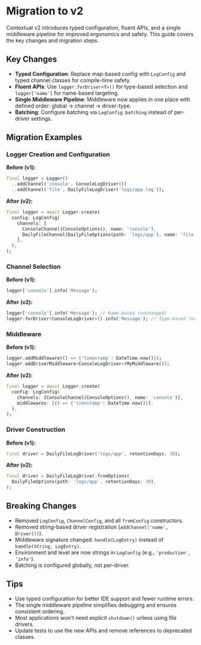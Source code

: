 # Migration to v2

Contextual v2 introduces typed configuration, fluent APIs, and a single middleware pipeline for improved ergonomics and safety. This guide covers the key changes and migration steps.

## Key Changes

- **Typed Configuration**: Replace map-based config with `LogConfig` and typed channel classes for compile-time safety.
- **Fluent APIs**: Use `logger.forDriver<T>()` for type-based selection and `logger['name']` for name-based targeting.
- **Single Middleware Pipeline**: Middleware now applies in one place with defined order: global → channel → driver-type.
- **Batching**: Configure batching via `LogConfig.batching` instead of per-driver settings.

## Migration Examples

### Logger Creation and Configuration

**Before (v1):**
```dart
final logger = Logger()
  ..addChannel('console', ConsoleLogDriver())
  ..addChannel('file', DailyFileLogDriver('logs/app.log'));
```

**After (v2):**
```dart
final logger = await Logger.create(
  config: LogConfig(
    channels: [
      ConsoleChannel(ConsoleOptions(), name: 'console'),
      DailyFileChannel(DailyFileOptions(path: 'logs/app'), name: 'file'),
    ],
  ),
);
```

### Channel Selection

**Before (v1):**
```dart
logger['console'].info('Message');
```

**After (v2):**
```dart
logger['console'].info('Message'); // Name-based (unchanged)
logger.forDriver<ConsoleLogDriver>().info('Message'); // Type-based (new)
```

### Middleware

**Before (v1):**
```dart
logger.addMiddleware(() => {'timestamp': DateTime.now()});
logger.addDriverMiddleware<ConsoleLogDriver>(MyMiddleware());
```

**After (v2):**
```dart
final logger = await Logger.create(
  config: LogConfig(
    channels: [ConsoleChannel(ConsoleOptions(), name: 'console')],
    middlewares: [() => {'timestamp': DateTime.now()}],
  ),
);
```

### Driver Construction

**Before (v1):**
```dart
final driver = DailyFileLogDriver('logs/app', retentionDays: 30);
```

**After (v2):**
```dart
final driver = DailyFileLogDriver.fromOptions(
  DailyFileOptions(path: 'logs/app', retentionDays: 30),
);
```

## Breaking Changes

- Removed `LogConfig`, `ChannelConfig`, and all `fromConfig` constructors.
- Removed string-based driver registration (`addChannel('name', Driver())`).
- Middleware signature changed: `handle(LogEntry)` instead of `handle(String, LogEntry)`.
- Environment and level are now strings in `LogConfig` (e.g., `'production'`, `'info'`).
- Batching is configured globally, not per-driver.

## Tips

- Use typed configuration for better IDE support and fewer runtime errors.
- The single middleware pipeline simplifies debugging and ensures consistent ordering.
- Most applications won't need explicit `shutdown()` unless using file drivers.
- Update tests to use the new APIs and remove references to deprecated classes.
